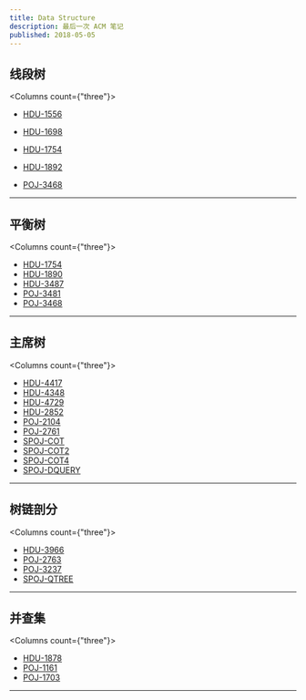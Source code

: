 ```yaml
---
title: Data Structure
description: 最后一次 ACM 笔记
published: 2018-05-05
---
```




## 线段树

<Columns count={"three"}>
  - [HDU-1556](https://acm.hdu.edu.cn/showproblem.php?pid=1556)

  - [HDU-1698](https://acm.hdu.edu.cn/showproblem.php?pid=1698)

  - [HDU-1754](https://acm.hdu.edu.cn/showproblem.php?pid=1754)

  - [HDU-1892](https://acm.hdu.edu.cn/showproblem.php?pid=1892)

  - [POJ-3468](https://poj.org/problem?id=3468)
</Columns>


---

## 平衡树

<Columns count={"three"}>

  - [HDU-1754](https://acm.hdu.edu.cn/showproblem.php?pid=1754)
  - [HDU-1890](https://acm.hdu.edu.cn/showproblem.php?pid=1890)
  - [HDU-3487](https://acm.hdu.edu.cn/showproblem.php?pid=3487)
  - [POJ-3481](https://poj.org/problem?id=3481)
  - [POJ-3468](https://poj.org/problem?id=3468)

</Columns>


---

## 主席树

<Columns count={"three"}>

  - [HDU-4417](https://acm.hdu.edu.cn/showproblem.php?pid=4417)
  - [HDU-4348](https://acm.hdu.edu.cn/showproblem.php?pid=4348)
  - [HDU-4729](https://acm.hdu.edu.cn/showproblem.php?pid=4729)
  - [HDU-2852](https://acm.hdu.edu.cn/showproblem.php?pid=2852)
  - [POJ-2104](https://poj.org/problem?id=2104)
  - [POJ-2761](https://poj.org/problem?id=2761)
  - [SPOJ-COT](https://www.spoj.com/problems/COT/en/)
  - [SPOJ-COT2](https://www.spoj.com/problems/COT2/en/)
  - [SPOJ-COT4](https://www.spoj.com/problems/COT4/en/)
  - [SPOJ-DQUERY](https://www.spoj.com/problems/DQUERY/en/)

</Columns>

---

## 树链剖分

<Columns count={"three"}>

  - [HDU-3966](https://acm.hdu.edu.cn/showproblem.php?pid=2586)
  - [POJ-2763](https://poj.org/problem?id=1703)
  - [POJ-3237](https://poj.org/problem?id=1703)
  - [SPOJ-QTREE](https://www.spoj.com/problems/QTREE/en/)

</Columns>

---

## 并查集

<Columns count={"three"}>
  - [HDU-1878](https://acm.hdu.edu.cn/showproblem.php?pid=1878)
  - [POJ-1161](https://poj.org/problem?id=1611)
  - [POJ-1703](https://poj.org/problem?id=1703)
</Columns>

---

